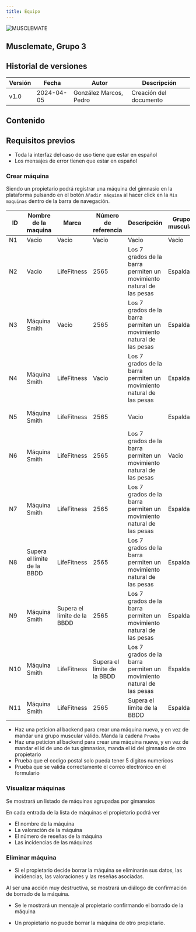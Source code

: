 ```yaml
---
title: Equipo
---
```


![MUSCLEMATE](../../logo.png)

## Musclemate, Grupo 3

## Historial de versiones

| Versión | Fecha      | Autor                  | Descripción            |
| ------- | ---------- | ---------------------- | ---------------------- |
| v1.0    | 2024-04-05 | González Marcos, Pedro | Creación del documento |

## Contenido

## Requisitos previos

- Toda la interfaz del caso de uso tiene que estar en español
- Los mensajes de error tienen que estar en español

### Crear máquina

Siendo un propietario podrá registrar una máquina del gimnasio en la plataforma pulsando
en el botón `Añadir máquina` al hacer click en la `Mis maquinas`
dentro de la barra de navegación.

| ID  | Nombre de la maquina        | Marca                       | Número de referencia        | Descripción                                                          | Grupo muscular | Gimnasio                |
| --- | --------------------------- | --------------------------- | --------------------------- | -------------------------------------------------------------------- | -------------- | ----------------------- |
| N1  | Vacio                       | Vacio                       | Vacio                       | Vacio                                                                | Vacio          | Vacio                   |
| N2  | Vacio                       | LifeFitness                 | 2565                        | Los 7 grados de la barra permiten un movimiento natural de las pesas | Espalda        | Synegym Sevilla Nervión |
| N3  | Máquina Smith               | Vacio                       | 2565                        | Los 7 grados de la barra permiten un movimiento natural de las pesas | Espalda        | Synegym Sevilla Nervión |
| N4  | Máquina Smith               | LifeFitness                 | Vacio                       | Los 7 grados de la barra permiten un movimiento natural de las pesas | Espalda        | Synegym Sevilla Nervión |
| N5  | Máquina Smith               | LifeFitness                 | 2565                        | Vacio                                                                | Espalda        | Synegym Sevilla Nervión |
| N6  | Máquina Smith               | LifeFitness                 | 2565                        | Los 7 grados de la barra permiten un movimiento natural de las pesas | Vacio          | Synegym Sevilla Nervión |
| N7  | Máquina Smith               | LifeFitness                 | 2565                        | Los 7 grados de la barra permiten un movimiento natural de las pesas | Espalda        | Vacio                   |
| N8  | Supera el limite de la BBDD | LifeFitness                 | 2565                        | Los 7 grados de la barra permiten un movimiento natural de las pesas | Espalda        | Synegym Sevilla Nervión |
| N9  | Máquina Smith               | Supera el limite de la BBDD | 2565                        | Los 7 grados de la barra permiten un movimiento natural de las pesas | Espalda        | Synegym Sevilla Nervión |
| N10 | Máquina Smith               | LifeFitness                 | Supera el limite de la BBDD | Los 7 grados de la barra permiten un movimiento natural de las pesas | Espalda        | Synegym Sevilla Nervión |
| N11 | Máquina Smith               | LifeFitness                 | 2565                        | Supera el limite de la BBDD                                          | Espalda        | Synegym Sevilla Nervión |

- Haz una peticion al backend para crear una máquina nueva, y en vez de mandar una grupo muscular válido. Manda la cadena `Prueba`
- Haz una peticion al backend para crear una máquina nueva, y en vez de mandar el id de uno de tus gimnasios, manda el id del gimnasio de otro propietario
- Prueba que el codigo postal solo pueda tener 5 digitos numericos
- Prueba que se valida correctamente el correo electrónico en el formulario

### Visualizar máquinas

Se mostrará un listado de máquinas agrupadas por gimansios

En cada entrada de la lista de máquinas el propietario podrá ver

- El nombre de la máquina
- La valoración de la máquina
- El número de reseñas de la máquina
- Las incidencias de las máquinas

### Eliminar máquina

- Si el propietario decide borrar la máquina se eliminarán sus datos, las incidencias, las valoraciones
  y las reseñas asociadas.

Al ser una acción muy destructiva, se mostrará un diálogo de confirmación de
borrado de la máquina.

- Se le mostrará un mensaje al propietario confirmando el borrado de la máquina

- Un propietario no puede borrar la máquina de otro propietario.
